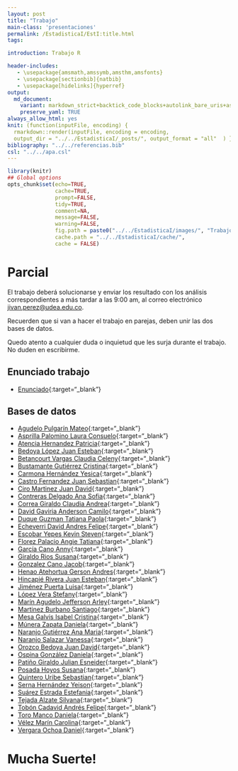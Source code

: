 ```yaml
---
layout: post
title: "Trabajo"
main-class: 'presentaciones'
permalink: /EstadisticaI/EstI:title.html
tags:

introduction: Trabajo R

header-includes:
   - \usepackage{amsmath,amssymb,amsthm,amsfonts}
   - \usepackage[sectionbib]{natbib}
   - \usepackage[hidelinks]{hyperref}
output:
  md_document:
    variant: markdown_strict+backtick_code_blocks+autolink_bare_uris+ascii_identifiers+tex_math_single_backslash
    preserve_yaml: TRUE
always_allow_html: yes   
knit: (function(inputFile, encoding) {
  rmarkdown::render(inputFile, encoding = encoding,
  output_dir = "../../EstadisticaI/_posts/", output_format = "all"  ) })
bibliography: "../../referencias.bib"
csl: "../../apa.csl"
---
```


```r
library(knitr)
## Global options
opts_chunk$set(echo=TRUE,
               cache=TRUE,
               prompt=FALSE,
               tidy=TRUE,
               comment=NA,
               message=FALSE,
               warning=FALSE,
               fig.path = paste0("../../EstadisticaI/images/", "Trabajo"),
               cache.path = "../../EstadisticaI/cache/",
               cache = FALSE)
```

# Parcial
El trabajo deberá solucionarse y enviar los resultado con los análisis correspondientes a más tardar a las 9:00 am, al correo electrónico <a target="_blank" href="mailto:jivan.perez@udea.edu.co"> jivan.perez@udea.edu.co</a>.

Recuerden que si van a hacer el trabajo en parejas, deben unir las dos bases de datos.

Quedo atento a cualquier duda o inquietud que les surja durante el trabajo. No duden en escribirme.

## Enunciado trabajo 
* [Enunciado](https://github.com/jiperezga/jiperezga.github.io/raw/master/Dataset/Trabajo/TrabajoR.docx){:target="_blank"}

## Bases de datos 

* [Agudelo Pulgarín Mateo](https://github.com/jiperezga/jiperezga.github.io/raw/master/Dataset/Trabajo/T1020471882.xlsx){:target="_blank"}
* [Asprilla Palomino Laura Consuelo](https://github.com/jiperezga/jiperezga.github.io/raw/master/Dataset/Trabajo/T1003932757.xlsx){:target="_blank"}
* [Atencia Hernandez Patricia](https://github.com/jiperezga/jiperezga.github.io/raw/master/Dataset/Trabajo/T1017214350.xlsx){:target="_blank"}
* [Bedoya López Juan Esteban](https://github.com/jiperezga/jiperezga.github.io/raw/master/Dataset/Trabajo/T1216729063.xlsx){:target="_blank"}
* [Betancourt Vargas Claudia Celeny](https://github.com/jiperezga/jiperezga.github.io/raw/master/Dataset/Trabajo/T1193558134.xlsx){:target="_blank"}
* [Bustamante Gutiérrez Cristina](https://github.com/jiperezga/jiperezga.github.io/raw/master/Dataset/Trabajo/T1017224224.xlsx){:target="_blank"}
* [Carmona Hernández Yesica](https://github.com/jiperezga/jiperezga.github.io/raw/master/Dataset/Trabajo/T1001390678.xlsx){:target="_blank"}
* [Castro Fernandez Juan Sebastian](https://github.com/jiperezga/jiperezga.github.io/raw/master/Dataset/Trabajo/T1006107646.xlsx){:target="_blank"}
* [Ciro Martinez Juan David](https://github.com/jiperezga/jiperezga.github.io/raw/master/Dataset/Trabajo/T1037665334.xlsx){:target="_blank"}
* [Contreras Delgado Ana Sofia](https://github.com/jiperezga/jiperezga.github.io/raw/master/Dataset/Trabajo/T1193407590.xlsx){:target="_blank"}
* [Correa Giraldo Claudia Andrea](https://github.com/jiperezga/jiperezga.github.io/raw/master/Dataset/Trabajo/T1017249242.xlsx){:target="_blank"}
* [David Gaviria Anderson Camilo](https://github.com/jiperezga/jiperezga.github.io/raw/master/Dataset/Trabajo/T1152710742.xlsx){:target="_blank"}
* [Duque Guzman Tatiana Paola](https://github.com/jiperezga/jiperezga.github.io/raw/master/Dataset/Trabajo/T1036424834.xlsx){:target="_blank"}
* [Echeverri David Andres Felipe](https://github.com/jiperezga/jiperezga.github.io/raw/master/Dataset/Trabajo/T1000296059.xlsx){:target="_blank"}
* [Escobar Yepes Kevin Steven](https://github.com/jiperezga/jiperezga.github.io/raw/master/Dataset/Trabajo/T1035443482.xlsx){:target="_blank"}
* [Florez Palacio Angie Tatiana](https://github.com/jiperezga/jiperezga.github.io/raw/master/Dataset/Trabajo/T1001444143.xlsx){:target="_blank"}
* [García Cano Anny](https://github.com/jiperezga/jiperezga.github.io/raw/master/Dataset/Trabajo/T1152209588.xlsx){:target="_blank"}
* [Giraldo Rios Susana](https://github.com/jiperezga/jiperezga.github.io/raw/master/Dataset/Trabajo/T1001237348.xlsx){:target="_blank"}
* [Gonzalez Cano Jacob](https://github.com/jiperezga/jiperezga.github.io/raw/master/Dataset/Trabajo/T1007218373.xlsx){:target="_blank"}
* [Henao Atehortua Gerson Andres](https://github.com/jiperezga/jiperezga.github.io/raw/master/Dataset/Trabajo/T1035236647.xlsx){:target="_blank"}
* [Hincapié Rivera Juan Esteban](https://github.com/jiperezga/jiperezga.github.io/raw/master/Dataset/Trabajo/T1038406943.xlsx){:target="_blank"}
* [Jiménez Puerta Luisa](https://github.com/jiperezga/jiperezga.github.io/raw/master/Dataset/Trabajo/T1239488029.xlsx){:target="_blank"}
* [López Vera Stefany](https://github.com/jiperezga/jiperezga.github.io/raw/master/Dataset/Trabajo/T1000438290.xlsx){:target="_blank"}
* [Marín Agudelo Jefferson Arley](https://github.com/jiperezga/jiperezga.github.io/raw/master/Dataset/Trabajo/T1017227638.xlsx){:target="_blank"}
* [Martinez Burbano Santiago](https://github.com/jiperezga/jiperezga.github.io/raw/master/Dataset/Trabajo/T1005745532.xlsx){:target="_blank"}
* [Mesa Galvis Isabel Cristina](https://github.com/jiperezga/jiperezga.github.io/raw/master/Dataset/Trabajo/T1037639341.xlsx){:target="_blank"}
* [Múnera Zapata Daniela](https://github.com/jiperezga/jiperezga.github.io/raw/master/Dataset/Trabajo/T1017220618.xlsx){:target="_blank"}
* [Naranjo Gutiérrez Ana Maria](https://github.com/jiperezga/jiperezga.github.io/raw/master/Dataset/Trabajo/T1001235757.xlsx){:target="_blank"}
* [Naranjo Salazar Vanessa](https://github.com/jiperezga/jiperezga.github.io/raw/master/Dataset/Trabajo/T1214747403.xlsx){:target="_blank"}
* [Orozco Bedoya Juan David](https://github.com/jiperezga/jiperezga.github.io/raw/master/Dataset/Trabajo/T1047502478.xlsx){:target="_blank"}
* [Ospina González Daniela](https://github.com/jiperezga/jiperezga.github.io/raw/master/Dataset/Trabajo/T1000794438.xlsx){:target="_blank"}
* [Patiño Giraldo Julian Esneider](https://github.com/jiperezga/jiperezga.github.io/raw/master/Dataset/Trabajo/T1000756773.xlsx){:target="_blank"}
* [Posada Hoyos Susana](https://github.com/jiperezga/jiperezga.github.io/raw/master/Dataset/Trabajo/T1026162463.xlsx){:target="_blank"}
* [Quintero Uribe Sebastian](https://github.com/jiperezga/jiperezga.github.io/raw/master/Dataset/Trabajo/T1001361969.xlsx){:target="_blank"}
* [Serna Hernández Yeison](https://github.com/jiperezga/jiperezga.github.io/raw/master/Dataset/Trabajo/T1000098963.xlsx){:target="_blank"}
* [Suárez Estrada Estefania](https://github.com/jiperezga/jiperezga.github.io/raw/master/Dataset/Trabajo/T1035236091.xlsx){:target="_blank"}
* [Tejada Alzate Silvana](https://github.com/jiperezga/jiperezga.github.io/raw/master/Dataset/Trabajo/T1000549859.xlsx){:target="_blank"}
* [Tobón Cadavid Andrés Felipe](https://github.com/jiperezga/jiperezga.github.io/raw/master/Dataset/Trabajo/T1001390571.xlsx){:target="_blank"}
* [Toro Manco Daniela](https://github.com/jiperezga/jiperezga.github.io/raw/master/Dataset/Trabajo/T1046954895.xlsx){:target="_blank"}
* [Vélez Marín Carolina](https://github.com/jiperezga/jiperezga.github.io/raw/master/Dataset/Trabajo/T1000194104.xlsx){:target="_blank"}
* [Vergara Ochoa Daniel](https://github.com/jiperezga/jiperezga.github.io/raw/master/Dataset/Trabajo/T1037642829.xlsx){:target="_blank"}

<h1> Mucha Suerte! </h1>
